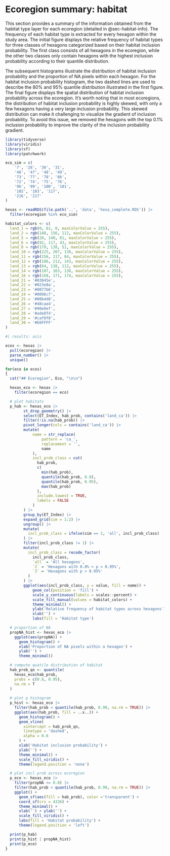 # Ecoregion summary: habitat {#sec-ecoSumm-habitat}

This section provides a summary of the information obtained from the habitat type layer for each ecoregion (detailed in @sec-habitat-info).
The frequency of each habitat type is extracted for every hexagon within the study area.
The initial figure displays the relative frequency of habitat types for three classes of hexagons categorized based on their habitat inclusion probability.
The first class consists of all hexagons in the ecoregion, while the other two classes only contain hexagons with the highest inclusion probability according to their quantile distribution.

The subsequent histograms illustrate the distribution of habitat inclusion probability and the proportion of NA pixels within each hexagon.
For the habitat inclusion probability histogram, the two dashed lines are used to describe the 80% and 95% quantile distribution illustrated in the first figure.
The final figure displays the spatial distribution of habitat inclusion probability across the ecoregion.
It's worth noting that in most ecoregions, the distribution of habitat inclusion probability is highly skewed, with only a few hexagons having a very large inclusion probability.
This skewed distribution can make it challenging to visualize the gradient of inclusion probability.
To avoid this issue, we removed the hexagons with the top 0.1% inclusion probability to improve the clarity of the inclusion probability gradient.

```r
library(tidyverse)
library(viridis)
library(sf)
library(patchwork)

eco_sim = c(
    '7', '28', '30', '31',
    '46', '47', '48', '49',
    '73', '77', '78', '86',
    '72', '74', '75', '76',
    '96', '99', '100', '101',
    '102', '103', '117',
    '216', '217'
)

hexas <- readRDS(file.path('..', 'data', 'hexa_complete.RDS')) |>
  filter(ecoregion %in% eco_sim)
```

```r
habitat_colors <- c(
  land_1 = rgb(0, 61, 0, maxColorValue = 255),
  land_2 = rgb(148, 156, 112, maxColorValue = 255),
  land_5 = rgb(20, 140, 61, maxColorValue = 255),
  land_6 = rgb(92, 117, 43, maxColorValue = 255),
  land_8 = rgb(179, 138, 51, maxColorValue = 255),
  land_10 = rgb(225, 207, 138, maxColorValue = 255),
  land_11 = rgb(156, 117, 84, maxColorValue = 255),
  land_12 = rgb(186, 212, 143, maxColorValue = 255),
  land_13 = rgb(64, 138, 112, maxColorValue = 255),
  land_14 = rgb(107, 163, 138, maxColorValue = 255),
  land_16 = rgb(168, 171, 174, maxColorValue = 255),
  land_21 = '#03045e',
  land_22 = '#023e8a',
  land_23 = '#0077b6',
  land_24 = '#0096c7',
  land_25 = '#00b4d8',
  land_26 = '#48cae4',
  land_27 = '#90e0ef',
  land_28 = '#ade8f4',
  land_29 = '#caf0f8',
  land_30 = '#E6FFFF'
)
```



```r
#| results: asis

ecos <- hexas |>
  pull(ecoregion) |>
  parse_number() |>
  unique()

for(eco in ecos)
{
  cat("## Ecoregion", Eco, "\n\n")

  hexas_eco <- hexas |>
    filter(ecoregion == eco)

  # plot habitats
  p_hab <- hexas_eco |>
        st_drop_geometry() |>
        select(ET_Index, hab_prob, contains('land_ca')) |>
        filter(!is.na(hab_prob)) |>
        pivot_longer(cols = contains('land_ca')) |>
        mutate(
            name = str_replace(
                pattern = 'ca_',
                replacement = '',
                name
            ),
            incl_prob_class = cut(
              hab_prob,
              c(
                min(hab_prob),
                quantile(hab_prob, 0.8),
                quantile(hab_prob, 0.95),
                max(hab_prob)
              ),
              include.lowest = TRUE,
              labels = FALSE
            )
        ) |>
        group_by(ET_Index) |>
        expand_grid(sim = 1:2) |>
        ungroup() |>
        mutate(
          incl_prob_class = ifelse(sim == 2, 'all', incl_prob_class)
        ) |>
        filter(incl_prob_class != 1) |>
        mutate(
          incl_prob_class = recode_factor(
            incl_prob_class,
            `all` = 'All hexagons',
            `2` = 'Hexagons with 0.8% < p < 0.95%',
            `3` = 'Hexagons with p > 0.95%'
          )
        ) |>
        ggplot(aes(incl_prob_class, y = value, fill = name)) +
            geom_col(position = 'fill') +
            scale_y_continuous(labels = scales::percent) +
            scale_fill_manual(values = habitat_colors) +
            theme_minimal() +
            ylab('Relative frequency of habitat types across hexagons') +
            xlab('') +
            labs(fill = 'Habitat type')

  # proportion of NA
  propNA_hist <- hexas_eco |>
    ggplot(aes(propNA)) +
      geom_histogram() +
      xlab('Proportion of NA pixels within a hexagon') +
      ylab('') +
      theme_minimal()

  # compute quatile distribution of habitat
  hab_prob_qn <- quantile(
    hexas_eco$hab_prob,
    probs = c(0.8, 0.95),
    na.rm = T
  )
  
  # plot p histogram
  p_hist <- hexas_eco |>
    filter(hab_prob < quantile(hab_prob, 0.99, na.rm = TRUE)) |>
    ggplot(aes(hab_prob, fill = ..x..)) +
      geom_histogram() +
      geom_vline(
        xintercept = hab_prob_qn,
        linetype = 'dashed',
        alpha = 0.6
      ) +
      xlab('Habitat inclusion probability') +
      ylab('') +
      theme_minimal() +
      scale_fill_viridis() +
      theme(legend.position = 'none')

  # plot incl prob across ecoregion
  p_eco <- hexas_eco |>
    filter(propNA <= 0.8) |>
    filter(hab_prob < quantile(hab_prob, 0.99, na.rm = TRUE)) |>
    ggplot() +
      geom_sf(aes(fill = hab_prob), color ='transparent') +
      coord_sf(crs = 4326) +
      theme_minimal() +
      xlab('') + ylab('') +
      scale_fill_viridis() +
      labs(fill = 'Habitat probability') +
      theme(legend.position = 'left')

  print(p_hab)
  print(p_hist | propNA_hist)
  print(p_eco)
}
```
